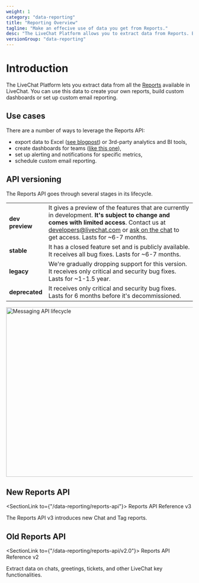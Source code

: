 ```yaml
---
weight: 1
category: "data-reporting"
title: "Reporting Overview"
tagline: "Make an effecive use of data you get from Reports."
desc: "The LiveChat Platform allows you to extract data from Reports. Based on that, you can create custom reports and perform in-depth analyses."
versionGroup: "data-reporting"
---
```



# Introduction

The LiveChat Platform lets you extract data from all the [Reports](https://www.livechat.com/help/reporting-options-available-in-livechat/) available in LiveChat. You can use this data to create your own reports, build custom dashboards or set up custom email reporting.

## Use cases

There are a number of ways to leverage the Reports API:

- export data to Excel ([see blogpost](https://developers.livechat.com/blog/how-to-get-livechat-api-data-with-microsoft-excel-or-power-bi/)) or 3rd-party analytics and BI tools,
- create dashboards for teams ([like this one](https://dashboard.livechatinc.com/)),
- set up alerting and notifications for specific metrics,
- schedule custom email reporting.

## API versioning

The Reports API goes through several stages in its lifecycle.

|                 |                                                                                                                                                                                                                                                                                  |
| --------------- | -------------------------------------------------------------------------------------------------------------------------------------------------------------------------------------------------------------------------------------------------------------------------------- |
| **dev preview** | It gives a preview of the features that are currently in development. **It's subject to change and comes with limited access**. Contact us at developers@livechat.com or <a href="#open-chat" onClick={openChatWindow}>ask on the chat</a> to get access. Lasts for ~6-7 months. |
| **stable**      | It has a closed feature set and is publicly available. It receives all bug fixes. Lasts for ~6-7 months.                                                                                                                                                                         |
| **legacy**      | We're gradually dropping support for this version. It receives only critical and security bug fixes. Lasts for ~1-1.5 year.                                                                                                                                                      |
| **deprecated**  | It receives only critical and security bug fixes. Lasts for 6 months before it's decommissioned.                                                                                                                                                                                 |

<img
  alt="Messaging API lifecycle"
  src="/images/authorization/versioning.png"
  width="800px"
  height="458px"
/>

## New Reports API

<SectionLink to={"/data-reporting/reports-api"}>
  Reports API Reference v3
</SectionLink>

The Reports API v3 introduces new Chat and Tag reports.

## Old Reports API

<SectionLink to={"/data-reporting/reports-api/v2.0"}>
  Reports API Reference v2
</SectionLink>

Extract data on chats, greetings, tickets, and other LiveChat key functionalities.
